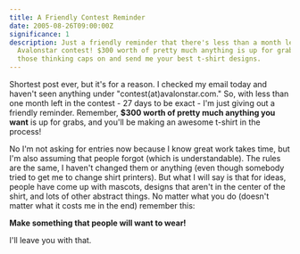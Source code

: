 ```yaml
---
title: A Friendly Contest Reminder
date: 2005-08-26T09:00:00Z
significance: 1
description: Just a friendly reminder that there's less than a month left in the
  Avalonstar contest! $300 worth of pretty much anything is up for grabs, so put
  those thinking caps on and send me your best t-shirt designs.
---
```


Shortest post ever, but it's for a reason. I checked my email today and haven't seen anything under "contest(at)avalonstar.com." So, with less than one month left in the contest - 27 days to be exact - I'm just giving out a friendly reminder. Remember, **$300 worth of pretty much anything you want** is up for grabs, and you'll be making an awesome t-shirt in the process!

No I'm not asking for entries now because I know great work takes time, but I'm also assuming that people forgot (which is understandable). The rules are the same, I haven't changed them or anything (even though somebody tried to get me to change shirt printers). But what I will say is that for ideas, people have come up with mascots, designs that aren't in the center of the shirt, and lots of other abstract things. No matter what you do (doesn't matter what it costs me in the end) remember this:

**Make something that people will want to wear!**

I'll leave you with that.
